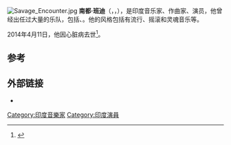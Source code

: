 [[File:Savage_Encounter.jpg|thumb]]
'''南都·班迪'''（{{lang|en|'''Sadanand Atmaram''' "'''Nandu'''" '''Bhende'''}}，{{Lang-hi|नंदू भेंडे}}，{{bd|1950年||2014年|4月11日|catIdx=Bhende}}），是印度音乐家、作曲家、演员，他曾经出任过大量的乐队，包括{{link-en|野蛮遭遇|Savage Encounter}}、{{link-en|相见恨晚|The Brief Encounter}}。他的风格包括有流行、摇滚和灵魂音乐等。

2014年4月11日，他因心脏病去世<ref>{{Cite news|url=http://www.timesofindia.com/city/mumbai/Veteran-Marathi-musician-Nandu-Bhende-dead/articleshow/33607090.cms|title=Veteran Marathi musician Nandu Bhende dead|work=[[The_Times_of_India|The Times of India]]|agency=TNN|first=Manoj|last=Badgeri|date=11 April 2014|accessdate=12 April 2014}}</ref>。

==参考==
{{Reflist}}

==外部链接==
* {{IMDb name|1240913}}

{{DEFAULTSORT:Bhende, Nandu}}

[[Category:印度音樂家|Category:印度音樂家]]
[[Category:印度演員|Category:印度演員]]